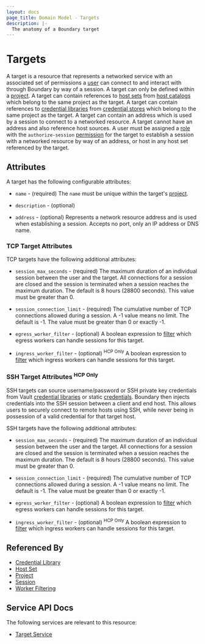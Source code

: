```yaml
---
layout: docs
page_title: Domain Model - Targets
description: |-
  The anatomy of a Boundary target
---
```


# Targets

A target is a resource
that represents a networked service
with an associated set of permissions
a [user][] can connect to
and interact with
through Boundary
by way of a session.
A target can only be defined within a [project][].
A target can contain references to [host sets][] from [host catalogs][]
which belong to the same project as the target.
A target can contain references to [credential libraries][]
from [credential stores][] which belong to the same project as the target.
A target can contain an address
which is used by a session to connect to a networked resource.
A target cannot have an address and also reference host sources.
A user must be assigned a [role][] with the `authorize-session` [permission][]
for the target to
establish a session with a networked resource by way of an address,
or host in any host set referenced by the target.

## Attributes

A target has the following configurable attributes:

- `name` - (required)
  The `name` must be unique within the target's [project][].

- `description` - (optional)

- `address` - (optional)
  Represents a network resource address and is used when establishing a session.
  Accepts no port, only an IP address or DNS name.

### TCP Target Attributes

TCP targets have the following additional attributes:

- `session_max_seconds` - (required)
  The maximum duration of an individual session between the user and the target.
  All connections for a session are closed
  and the session is terminated
  when a session reaches the maximum duration.
  The default is 8 hours (28800 seconds).
  This value must be greater than 0.

- `session_connection_limit` - (required)
  The cumulative number of TCP connections allowed during a session.
  A -1 value means no limit.
  The default is -1.
  The value must be greater than 0 or exactly -1.

- `egress_worker_filter` - (optional)
  A boolean expression to [filter][] which egress workers can handle sessions
  for this target.

- `ingress_worker_filter` - (optional) <sup>HCP Only</sup>
  A boolean expression to [filter][] which ingress workers can handle sessions
  for this target.

### SSH Target Attributes <sup>HCP Only</sup>

SSH targets can source username/password or SSH private key credentials from Vault [credential libraries][] or static
[credentials][]. Boundary then injects credentials into the SSH session between a client and end host. This allows users to
securely connect to remote hosts using SSH, while never being in possession of a valid credential for that target host.

SSH targets have the following additional attributes:

- `session_max_seconds` - (required)
  The maximum duration of an individual session between the user and the target.
  All connections for a session are closed
  and the session is terminated
  when a session reaches the maximum duration.
  The default is 8 hours (28800 seconds).
  This value must be greater than 0.

- `session_connection_limit` - (required)
  The cumulative number of TCP connections allowed during a session.
  A -1 value means no limit.
  The default is -1.
  The value must be greater than 0 or exactly -1.

- `egress_worker_filter` - (optional)
  A boolean expression to [filter][] which egress workers can handle sessions
  for this target.

- `ingress_worker_filter` - (optional) <sup>HCP Only</sup>
  A boolean expression to [filter][] which ingress workers can handle sessions
  for this target.

## Referenced By

- [Credential Library][]
- [Host Set][]
- [Project][]
- [Session][]
- [Worker Filtering][]

[credentials]: /docs/concepts/domain-model/credentials
[credential library]: /docs/concepts/domain-model/credential-libraries
[credential libraries]: /docs/concepts/domain-model/credential-libraries
[credential store]: /docs/concepts/domain-model/credential-stores
[credential stores]: /docs/concepts/domain-model/credential-stores
[host catalog]: /docs/concepts/domain-model/host-catalogs
[host catalogs]: /docs/concepts/domain-model/host-catalogs
[host set]: /docs/concepts/domain-model/host-sets
[host sets]: /docs/concepts/domain-model/host-sets
[host]: /docs/concepts/domain-model/hosts
[hosts]: /docs/concepts/domain-model/hosts
[permission]: /docs/concepts/security/permissions
[permissions]: /docs/concepts/security/permissions
[project]: /docs/concepts/domain-model/scopes#projects
[projects]: /docs/concepts/domain-model/scopes#projects
[role]: /docs/concepts/domain-model/roles
[roles]: /docs/concepts/domain-model/roles
[session]: /docs/concepts/domain-model/sessions
[sessions]: /docs/concepts/domain-model/sessions
[filter]: /docs/concepts/filtering/worker-tags
[worker filtering]: /docs/concepts/filtering/worker-tags
[user]: /docs/concepts/domain-model/users
[users]: /docs/concepts/domain-model/users

## Service API Docs

The following services are relevant to this resource:

- [Target Service](/api-docs/target-service)
